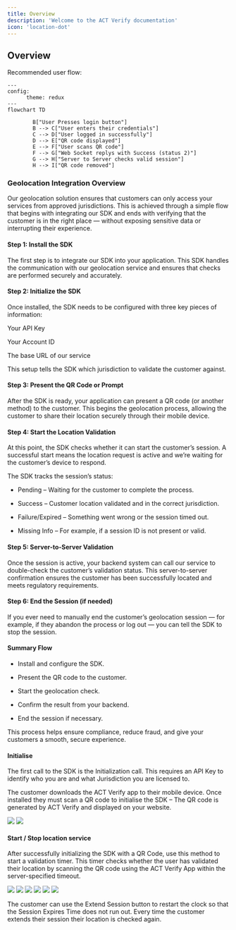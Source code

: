 ```yaml
---
title: Overview
description: 'Welcome to the ACT Verify documentation'
icon: 'location-dot'
---
```


## Overview

Recommended user flow:

```mermaid
---
config:
      theme: redux
---
flowchart TD
        
        B["User Presses login button"]
        B --> C["User enters their credentials"]
        C --> D["User logged in successfully"]
        D --> E["QR code displayed"]
        E --> F["User scans QR code"]
        F --> G["Web Socket replys with Success (status 2)"]
        G --> H["Server to Server checks valid session"]
        H --> I["QR code removed"]
```

### Geolocation Integration Overview
Our geolocation solution ensures that customers can only access your services from approved jurisdictions. This is achieved through a simple flow that begins with integrating our SDK and ends with verifying that the customer is in the right place — without exposing sensitive data or interrupting their experience.

#### Step 1: Install the SDK
The first step is to integrate our SDK into your application. This SDK handles the communication with our geolocation service and ensures that checks are performed securely and accurately.

#### Step 2: Initialize the SDK
Once installed, the SDK needs to be configured with three key pieces of information:

Your API Key

Your Account ID

The base URL of our service

This setup tells the SDK which jurisdiction to validate the customer against.

#### Step 3: Present the QR Code or Prompt
After the SDK is ready, your application can present a QR code (or another method) to the customer. This begins the geolocation process, allowing the customer to share their location securely through their mobile device.

#### Step 4: Start the Location Validation
At this point, the SDK checks whether it can start the customer’s session. A successful start means the location request is active and we’re waiting for the customer’s device to respond.

The SDK tracks the session’s status:

- Pending – Waiting for the customer to complete the process.

- Success – Customer location validated and in the correct jurisdiction.

- Failure/Expired – Something went wrong or the session timed out.

- Missing Info – For example, if a session ID is not present or valid.

#### Step 5: Server-to-Server Validation
Once the session is active, your backend system can call our service to double-check the customer’s validation status. This server-to-server confirmation ensures the customer has been successfully located and meets regulatory requirements.

#### Step 6: End the Session (if needed)
If you ever need to manually end the customer’s geolocation session — for example, if they abandon the process or log out — you can tell the SDK to stop the session.

#### Summary Flow
- Install and configure the SDK.

- Present the QR code to the customer.

- Start the geolocation check.

- Confirm the result from your backend.

- End the session if necessary.

This process helps ensure compliance, reduce fraud, and give your customers a smooth, secure experience.

#### Initialise 

The first call to the SDK is the Initialization call.  This requires an API Key to identify who you are and what Jurisdiction you are licensed to. 

The customer downloads the ACT Verify app to their mobile device.  Once installed they must scan a QR code to initialise the SDK – The QR code is generated by ACT Verify and displayed on your website. 

<img class="screen" src="/images/verify/QRcode.png" />

<img class="screen" src="/images/verify/Screen Session Started.png" />

#### Start / Stop location service 

After successfully initializing the SDK with a QR Code, use this method to start a validation timer. This timer checks whether the user has validated their location by scanning the QR code using the ACT Verify App within the server-specified timeout. 

<img class="mobile" src="/images/verify/Scan QR code button.jpg" />
<img class="mobile" src="/images/verify/Scan QR.jpg" />
<img class="mobile" src="/images/verify/Valid Location.jpg" />
<img class="mobile" src="/images/verify/Session Started.jpg" />
<img class="mobile" src="/images/verify/Extend Session Button.jpg" />
<img class="mobile" src="/images/verify/Session Expired.jpg" />

The customer can use the Extend Session button to restart the clock so that the Session Expires Time does not run out.  Every time the customer extends their session their location is checked again. 

